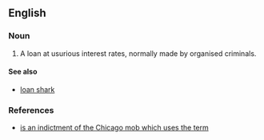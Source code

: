 ==English==

===Noun===
{{en-noun|head=[[juice]] [[loan]]}}

# {{context|slang|US|lang=en}} A loan at usurious interest rates, normally made by organised criminals.

====See also====
* [[loan shark]]

===References===
* [http://www.usdoj.gov/usao/iln/indict/2005/familySecrets.pdf is an indictment of the Chicago mob which uses the term]